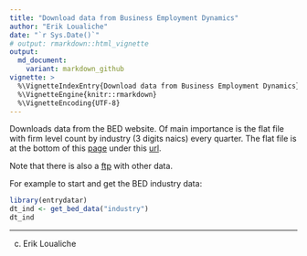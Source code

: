 ```yaml
---
title: "Download data from Business Employment Dynamics"
author: "Erik Loualiche"
date: "`r Sys.Date()`"
# output: rmarkdown::html_vignette
output:
  md_document:
    variant: markdown_github
vignette: >
  %\VignetteIndexEntry{Download data from Business Employment Dynamics}
  %\VignetteEngine{knitr::rmarkdown}
  %\VignetteEncoding{UTF-8}
---
```



Downloads data from the BED website. Of main importance is the flat file with firm level count by industry (3 digits naics) every quarter.
The flat file is at the bottom of this [page](http://www.bls.gov/bdm/bdmind3.htm) under this [url](http://www.bls.gov/web/cewbd/bd_data_ind3.txt).

Note that there is also a [ftp](http://download.bls.gov/pub/time.series/bd/) with other data.

For example to start and get the BED industry data:
```r
library(entrydatar)
dt_ind <- get_bed_data("industry")
dt_ind
```


---------------------------
(c) Erik Loualiche
